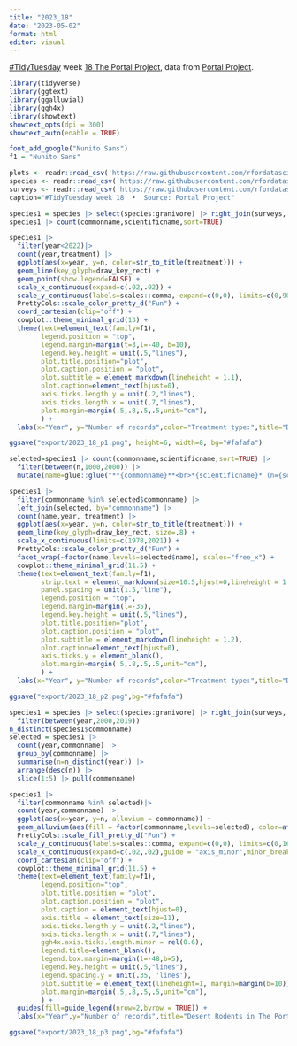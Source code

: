 ```yaml
---
title: "2023_18"
date: "2023-05-02"
format: html
editor: visual
---
```


[#TidyTuesday](https://github.com/rfordatascience/tidytuesday) week [18 The Portal Project](https://github.com/rfordatascience/tidytuesday/blob/master/data/2023/2023-05-02/readme.md), data from [Portal Project](https://portal.weecology.org/).

```r
library(tidyverse)
library(ggtext)
library(ggalluvial)
library(ggh4x)
library(showtext)
showtext_opts(dpi = 300)
showtext_auto(enable = TRUE)
```

```r
font_add_google("Nunito Sans")
f1 = "Nunito Sans"
```

```r
plots <- readr::read_csv('https://raw.githubusercontent.com/rfordatascience/tidytuesday/master/data/2023/2023-05-02/plots.csv')
species <- readr::read_csv('https://raw.githubusercontent.com/rfordatascience/tidytuesday/master/data/2023/2023-05-02/species.csv')
surveys <- readr::read_csv('https://raw.githubusercontent.com/rfordatascience/tidytuesday/master/data/2023/2023-05-02/surveys.csv')
caption="#TidyTuesday week 18  •  Source: Portal Project"
```


```r
species1 = species |> select(species:granivore) |> right_join(surveys, by="species")
species1 |> count(commonname,scientificname,sort=TRUE)
```

```r
species1 |> 
  filter(year<2022)|>
  count(year,treatment) |>
  ggplot(aes(x=year, y=n, color=str_to_title(treatment))) +
  geom_line(key_glyph=draw_key_rect) +
  geom_point(show.legend=FALSE) +
  scale_x_continuous(expand=c(.02,.02)) +
  scale_y_continuous(labels=scales::comma, expand=c(0,0), limits=c(0,900), breaks=seq(0,900,150)) +
  PrettyCols::scale_color_pretty_d("Fun") +
  coord_cartesian(clip="off") +
  cowplot::theme_minimal_grid(13) +
  theme(text=element_text(family=f1),
        legend.position = "top",
        legend.margin=margin(t=3,l=-40, b=10),
        legend.key.height = unit(.5,"lines"),
        plot.title.position="plot",
        plot.caption.position = "plot",
        plot.subtitle = element_markdown(lineheight = 1.1),
        plot.caption=element_text(hjust=0),
        axis.ticks.length.y = unit(.2,"lines"),
        axis.ticks.length.x = unit(.7,"lines"),
        plot.margin=margin(.5,.8,.5,.5,unit="cm"),
        ) +
  labs(x="Year", y="Number of records",color="Treatment type:",title="Desert Pocket Mouse in The Portal Project",subtitle="The Portal Project is a long-term study of a Chihuahuan Desert Ecosystem near Portal, Arizona in<br>U.S.A. The graphic shows the number of Desert Pocket Mouse (*Chaetodipus penicillatus*) records<br>by treatment type of 11 plots (plot 3 to 23), from 1978 to 2021.",caption=caption)

ggsave("export/2023_18_p1.png", height=6, width=8, bg="#fafafa")
```


```r
selected=species1 |> count(commonname,scientificname,sort=TRUE) |> 
  filter(between(n,1000,2000)) |>
  mutate(name=glue::glue("**{commonname}**<br>*{scientificname}* (n={scales::comma(n)})"))

species1 |> 
  filter(commonname %in% selected$commonname) |>
  left_join(selected, by="commonname") |>
  count(name,year, treatment) |>
  ggplot(aes(x=year, y=n, color=str_to_title(treatment))) +
  geom_line(key_glyph=draw_key_rect, size=.8) +
  scale_x_continuous(limits=c(1978,2021)) +
  PrettyCols::scale_color_pretty_d("Fun") +
  facet_wrap(~factor(name,levels=selected$name), scales="free_x") +
  cowplot::theme_minimal_grid(11.5) +
  theme(text=element_text(family=f1),
        strip.text = element_markdown(size=10.5,hjust=0,lineheight = 1.1),
        panel.spacing = unit(1.5,"line"),
        legend.position = "top",
        legend.margin=margin(l=-35),
        legend.key.height = unit(.5,"lines"),
        plot.title.position="plot",
        plot.caption.position = "plot",
        plot.subtitle = element_markdown(lineheight = 1.2),
        plot.caption=element_text(hjust=0),
        axis.ticks.y = element_blank(),
        plot.margin=margin(.5,.8,.5,.5,unit="cm"),
        ) +
  labs(x="Year", y="Number of records",color="Treatment type:",title="Desert Rodents in The Portal Project",subtitle="The Portal Project is a long-term study of a Chihuahuan Desert Ecosystem near Portal, Arizona in U.S.A.<br>The graphic shows the record count of 4 rodent species by treatment type of 11 plots (plot 3 to 23), from<br>1978 to 2021.",caption=caption)

ggsave("export/2023_18_p2.png",bg="#fafafa")
```

```r
species1 = species |> select(species:granivore) |> right_join(surveys, by="species") |>
  filter(between(year,2000,2019)) 
n_distinct(species1$commonname)
selected = species1 |>
  count(year,commonname) |>
  group_by(commonname) |>
  summarise(n=n_distinct(year)) |>
  arrange(desc(n)) |>
  slice(1:5) |> pull(commonname)
```

```r
species1 |> 
  filter(commonname %in% selected)|> 
  count(year,commonname) |>
  ggplot(aes(x=year, y=n, alluvium = commonname)) +
  geom_alluvium(aes(fill = factor(commonname,levels=selected), color=after_scale(colorspace::darken(fill,.3))), alpha = .8, decreasing = FALSE,linewidth=.4) +
  PrettyCols::scale_fill_pretty_d("Fun") +
  scale_y_continuous(labels=scales::comma, expand=c(0,0), limits=c(0,1600)) +
  scale_x_continuous(expand=c(.02,.02),guide = "axis_minor",minor_breaks = seq(2000, 2019, by = 1)) +
  coord_cartesian(clip="off") +
  cowplot::theme_minimal_grid(11.5) +
  theme(text=element_text(family=f1),
        legend.position="top",
        plot.title.position = "plot",
        plot.caption.position = "plot",
        plot.caption = element_text(hjust=0),
        axis.title = element_text(size=11),
        axis.ticks.length.y = unit(.2,"lines"),
        axis.ticks.length.x = unit(.7,"lines"),
        ggh4x.axis.ticks.length.minor = rel(0.6),
        legend.title=element_blank(),
        legend.box.margin=margin(l=-48,b=5),
        legend.key.height = unit(.5,"lines"),
        legend.spacing.y = unit(.35, 'lines'),
        plot.subtitle = element_text(lineheight=1, margin=margin(b=10)),
        plot.margin=margin(.5,.8,.5,.5,unit="cm"),
        ) +
  guides(fill=guide_legend(nrow=2,byrow = TRUE)) +
  labs(x="Year",y="Number of records",title="Desert Rodents in The Portal Project", subtitle="The Portal Project is a long-term study of a Chihuahuan Desert Ecosystem near Portal, Arizona in U.S.A.\nThe graphic shows the number of records by species and year, from 2000 to 2019. Includes five species\nwith the highest count, out of twenty species surveyed in the period.",caption=caption)

ggsave("export/2023_18_p3.png",bg="#fafafa")
```

